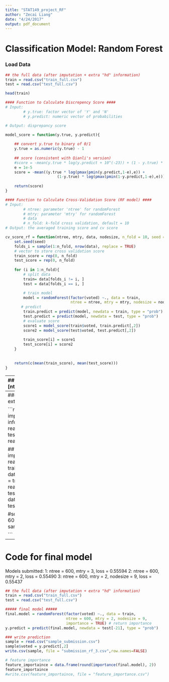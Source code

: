 ```yaml
---
title: "STAT149_project_RF"
author: "Zecai Liang"
date: "4/24/2017"
output: pdf_document
---
```


# Classification Model: Random Forest

### Load Data

```r
## the full data (after imputation + extra "hd" information)
train = read.csv("train_full.csv")
test = read.csv("test_full.csv")
```

```r
head(train)
```


```r
#### Function to Calculate Discrepency Score ####
# Input: 
        # y.true: factor vector of 'Y' and 'N'
        # y.predict: numeric vector of probabilities

# Output: disprepancy score

model_score = function(y.true, y.predict){
    
    ## convert y.true to binary of 0/1
    y.true = as.numeric(y.true) - 1
    
    ## score (consistent with Qianli's version)
    #score = -mean(y.true * log(y.predict + 10^(-23)) + (1 - y.true) * log(1 - y.predict + 10^(-23)))
    e = 1e-5
    score = -mean((y.true * log(pmax(pmin(y.predict,1-e),e)) + 
                       (1-y.true) * log(pmax(pmin(1-y.predict,1-e),e))))
    
    return(score)
}
```


```r
#### Function to Calculate Cross-Validation Score (RF model) ####
# Input: 
        # ntree: parameter 'ntree' for randomForest
        # mtry: parameter 'mtry' for randomForest
        # data
        # n_fold: k-fold cross validation, default = 10
# Output: the averaged training score and cv score

cv_score_rf = function(ntree, mtry, data, nodesize, n_fold = 10, seed = 0){
    set.seed(seed)
    folds_i = sample(1:n_fold, nrow(data), replace = TRUE)
    # vector to store cross validation score
    train_score = rep(0, n_fold)
    test_score = rep(0, n_fold)
    
    for (i in 1:n_fold){
        # split data
        train= data[folds_i != i, ]
        test = data[folds_i == i, ]

        # train model
        model = randomForest(factor(voted) ~., data = train, 
                             ntree = ntree, mtry = mtry, nodesize = nodesize)
       # predict
        train.predict = predict(model, newdata = train, type = "prob")
        test.predict = predict(model, newdata = test, type = "prob")
        # evaluate score
        score1 = model_score(train$voted, train.predict[,2])
        score2 = model_score(test$voted, test.predict[,2])
        
        train_score[i] = score1
        test_score[i] = score2
    }
    
    
    return(c(mean(train_score), mean(test_score)))
}
```


-----
## Cross-Validation for [ntree_val] and [mtry_val]

```r
## parameters to tune
ntree_val = c(100, 200, 300)
mtry_val = c(2, 4, 6, 8, 10, 12, 14, 16)
```


```r
## list to store CV scores
cv100.train = rep(0, length(mtry_val))
cv100.test = rep(0, length(mtry_val))
cv200.train = rep(0, length(mtry_val))
cv200.test = rep(0, length(mtry_val))
cv300.train = rep(0, length(mtry_val))
cv300.test = rep(0, length(mtry_val))

cv = list(cv100.train, cv100.test,
          cv200.train, cv200.test,
          cv300.train, cv300.test)
```


```r
## cross validation for RF
library(randomForest)
library(dplyr)

for (i in 1:length(ntree_val)){ 
    ntree_i = ntree_val[i]
    
    for (j in 1:length(mtry_val)){
         mtry_j = mtry_val[j]
         
         score = cv_score_rf(ntree = ntree_i, mtry = mtry_j, 
                             nodesize = 1,
                             data = sample_n(train, 10000))
         
         cv[[2*i-1]][j] = score[1]
         cv[[2*i]][j] = score[2]
    }
}    
```


### Code for visualization CV results

```r
#jpeg('rf_cv_test.jpg')
ntree_val = c(100, 200, 300)
mtry_val = c(2, 4, 6, 8, 10, 12, 14, 16)

plot(mtry_val, cv[[2]], col = "black", type = "b",
     xlab = "mtry", ylab = "Loss",
     main("Random Forest - Test Loss (10000 sample)"))
lines(mtry_val, cv[[4]], col = "blue", type = "b")
lines(mtry_val, cv[[6]], col = "red", type = "b")
legend(12, 0.58, c("n_tree = 100", "n_tree = 200", "n_tree = 300"),
       col = c("black", "blue", "red"), lty = 1)
#dev.off()
```


## Cross-Validation for [nodesize]

```r
node_val = c(1,2,3,4,5,6,7,8,9,10)
cv3_train = rep(0, length(node_val))
cv3_test = rep(0, length(node_val))

library(randomForest)
library(dplyr)

for (i in 1:length(node_val)){
         node_i = node_val[i]
         
         score = cv_score_rf(ntree = 600, mtry = 2,
                             nodesize = node_i,
                             data = sample_n(train, 10000))
         
         cv3_train[i] = score[1]
         cv3_test[i] = score[2]
    }

```

```r
cv3_train
cv3_test
```

### Code for visualization CV results

```r
#jpeg('rf_cv_train_3.jpg')

plot(node_val, cv3_test, col = "red", type = "b",
     xlab = "Nodesize", ylab = "Loss",
     main = "Random Forest - Training Loss (10000 sample)")

#dev.off()
```

```r
## save cv score
cv.score.3 = data.frame("nodesize" = node_val, "train" = cv3_train, "test" = cv3_test)
cv.score.3
#write.csv(cv.score.3, file = "cv_score_3.csv")
```

---
### Cross-validation for extra data

```r
## the full data (after imputation + extra "hd" information)
train = read.csv("train_full.csv")
test = read.csv("test_full.csv")

## the orignal data (after imputation)
train.ori.X = read.csv("train_nafill_X.csv")
train.ori = data.frame(train.ori.X, voted = train$voted)
test.ori.X = read.csv("test_nafill_X.csv")
test.ori = data.frame(test.ori.X, Id = test$Id)


#score = cv_score_rf(ntree = 600, mtry = 2, data = sample_n(train, 10000))

```




---
# Code for final model

Models submitted:
1: ntree = 600, mtry = 3, loss = 0.55594
2: ntree = 600, mtry = 2, loss = 0.55490
3: ntree = 600, mtry = 2, nodesize = 9, loss = 0.55437

```r
## the full data (after imputation + extra "hd" information)
train = read.csv("train_full.csv")
test = read.csv("test_full.csv")

##### final model #####
final.model = randomForest(factor(voted) ~., data = train, 
                           ntree = 600, mtry = 2, nodesize = 9,
                           importance = TRUE) # return importance
y.predict = predict(final.model, newdata = test[-21], type = "prob")

### write prediction
sample = read.csv("sample_submission.csv")
sample$voted = y.predict[,2]
write.csv(sample, file = "submission_rf_3.csv",row.names=FALSE)
```

```r
# feature importance
feature_importaince = data.frame(round(importance(final.model), 2))
feature_importaince
#write.csv(feature_importaince, file = "feature_importance.csv")
```





